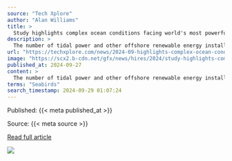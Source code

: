 ```yaml
---
source: "Tech Xplore"
author: "Alan Williams"
title: >
  Study highlights complex ocean conditions facing world's most powerful tidal turbine
description: >
  The number of tidal power and other offshore renewable energy installations is set to grow significantly around the UK coastline over the coming decades.
url: "https://techxplore.com/news/2024-09-highlights-complex-ocean-conditions-world.html"
image: "https://scx2.b-cdn.net/gfx/news/hires/2024/study-highlights-compl.jpg"
published_at: 2024-09-27
content: >
  The number of tidal power and other offshore renewable energy installations is set to grow significantly around the UK coastline over the coming decades.  However, launching state-of-the-art devices … [+5542 chars]
terms: "Seabirds"
search_timestamp: 2024-09-29 01:07:24
---
```



Published: {{< meta published_at >}}


Source: {{< meta source >}}


[Read full article]({{< meta url >}}){target='_blank'}



![](`r rmarkdown::metadata$image[1]`)
